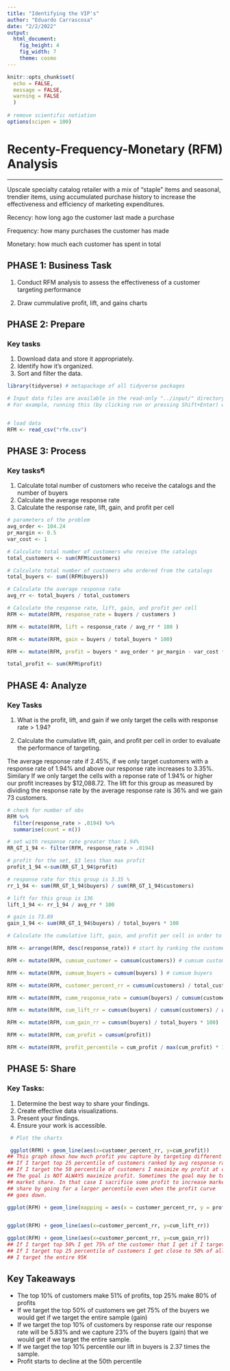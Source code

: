 ```yaml
---
title: "Identifying the VIP's"
author: "Eduardo Carrascosa"
date: "2/2/2022"
output: 
  html_document:
    fig_height: 4
    fig_width: 7
    theme: cosmo
---
```



```r
knitr::opts_chunk$set(
  echo = FALSE,
  message = FALSE,
  warning = FALSE
  )
  
# remove scientific notiation
options(scipen = 100)
```

# Recenty-Frequency-Monetary (RFM) Analysis
______

Upscale specialty catalog retailer with a mix of “staple” items and seasonal, trendier items, using accumulated purchase history to increase the effectiveness and efficiency of marketing expenditures.

Recency: how long ago the customer last made a purchase

Frequency: how many purchases the customer has made  

Monetary: how much each customer has spent in total  


## PHASE 1: Business Task

 1. Conduct RFM analysis to assess the effectiveness of a customer targeting performance
 
 2. Draw cummulative profit, lift, and gains charts
 
## PHASE 2: Prepare

### Key tasks 

1. Download data and store it appropriately. 
2. Identify how it’s organized. 
3. Sort and filter the data.

```r
library(tidyverse) # metapackage of all tidyverse packages

# Input data files are available in the read-only "../input/" directory
# For example, running this (by clicking run or pressing Shift+Enter) will list all files under the input directory


# load data
RFM <- read_csv("rfm.csv")
```

##  PHASE 3: Process

### Key tasks¶
1. Calculate total number of customers who receive the catalogs and the number of buyers
2. Calculate the average response rate
3. Calculate the response rate, lift, gain, and profit per cell

```r
# parameters of the problem
avg_order <- 104.24
pr_margin <- 0.5
var_cost <- 1

# Calculate total number of customers who receive the catalogs
total_customers <- sum(RFM$customers)

# Calculate total number of customers who ordered from the catalogs
total_buyers <- sum((RFM$buyers))

# Calculate the average response rate
avg_rr <- total_buyers / total_customers

# Calculate the response rate, lift, gain, and profit per cell
RFM <- mutate(RFM, response_rate = buyers / customers )

RFM <- mutate(RFM, lift = response_rate / avg_rr * 100 )

RFM <- mutate(RFM, gain = buyers / total_buyers * 100)

RFM <- mutate(RFM, profit = buyers * avg_order * pr_margin - var_cost * customers) # complete the statement

total_profit <- sum(RFM$profit)
```

## PHASE 4: Analyze

### Key Tasks

1. What is the profit, lift, and gain if we only target the cells with response rate > 1.94?

2. Calculate the cumulative lift, gain, and profit per cell in order to evaluate the performance of targeting.

The average response rate if 2.45%, if we only target customers with a response rate 
of 1.94% and above our response rate increases to 3.35%. Similary If we only target 
the cells with a reponse rate of 1.94% or higher our profit increases by $12,088.72. 
The lift for this group as measured by dividing the response rate by the average 
response rate is 36% and we gain 73 customers.

```r
# check for number of obs
RFM %>%
  filter(response_rate > .0194) %>%
  summarise(count = n())

# set with response rate greater than 1.94%
RR_GT_1_94 <- filter(RFM, response_rate > .0194) 

# profit for the set, $3 less than max profit
profit_1_94 <-sum(RR_GT_1_94$profit)

# response rate for this group is 3.35 %
rr_1_94 <- sum(RR_GT_1_94$buyers) / sum(RR_GT_1_94$customers)

# lift for this group is 136
lift_1_94 <- rr_1_94 / avg_rr * 100

# gain is 73.89
gain_1_94 <- sum(RR_GT_1_94$buyers) / total_buyers * 100

# Calculate the cumulative lift, gain, and profit per cell in order to evaluate the performance of targeting

RFM <- arrange(RFM, desc(response_rate)) # start by ranking the customers by response rate

RFM <- mutate(RFM, cumsum_customer = cumsum(customers)) # cumsum customers

RFM <- mutate(RFM, cumsum_buyers = cumsum(buyers) ) # cumsum buyers

RFM <- mutate(RFM, customer_percent_rr = cumsum(customers) / total_customers * 100)

RFM <- mutate(RFM, cumm_response_rate = cumsum(buyers) / cumsum(customers)) # allows targeting by response rate percentile

RFM <- mutate(RFM, cum_lift_rr = cumsum(buyers) / cumsum(customers) / avg_rr * 100)

RFM <- mutate(RFM, cum_gain_rr = cumsum(buyers) / total_buyers * 100)

RFM <- mutate(RFM, cum_profit = cumsum(profit))

RFM <- mutate(RFM, profit_percentile = cum_profit / max(cum_profit) * 100)
```

## PHASE 5: Share

###  Key Tasks:
 1. Determine the best way to share your findings.
 2. Create effective data visualizations. 
 3. Present your findings. 
 4. Ensure your work is accessible.

```r

 # Plot the charts

 ggplot(RFM) + geom_line(aes(x=customer_percent_rr, y=cum_profit))
## This graph shows how much profit you capture by targeting different percentiles of the sample group. 
## If I target top 25 percentile of customers ranked by avg response rate I capture over 30K in profits. 
## If I target the 50 percentile of customers I maximize my profit at close to 40K
## The goal is NOT ALWAYS maximize profit. Sometimes the goal may be to increase
## market share. In that case I sacrifice some profit to increase market
## share by going for a larger percentile even when the profit curve
## goes down.

ggplot(RFM) + geom_line(mapping = aes(x = customer_percent_rr, y = profit_percentile ))


ggplot(RFM) + geom_line(aes(x=customer_percent_rr, y=cum_lift_rr))

ggplot(RFM) + geom_line(aes(x=customer_percent_rr, y=cum_gain_rr))
## If I target top 50% I get 75% of the customer that I get if I target the entire 95K sample.
## If I target top 25 percentile of customers I get close to 50% of all the customers I get if
## I target the entire 95K


```

## Key Takeaways

* The top 10% of customers make 51% of profits, top 25% make 80% of profits
* If we target the top 50% of customers we get 75% of the buyers we would get if we target the entire sample (gain)
* If we target the top 10% of customers by response rate our response rate will be 5.83% and we capture 23% of the buyers (gain) that we would get if we target the entire sample.
* If we target the top 10% percentile our lift in buyers is 2.37 times the sample.
* Profit starts to decline at the 50th percentile 